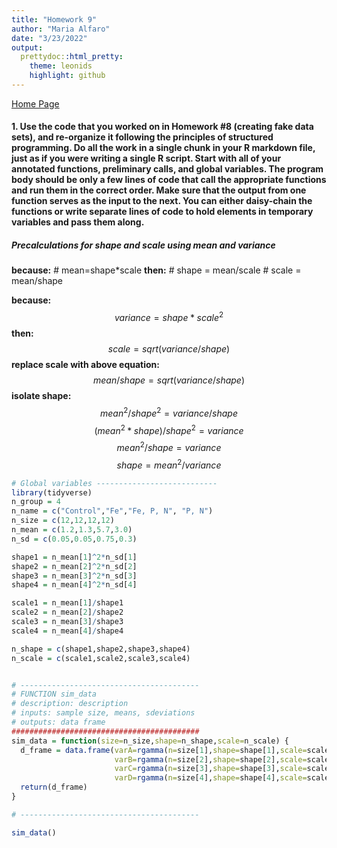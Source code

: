 ```yaml
---
title: "Homework 9"
author: "Maria Alfaro"
date: "3/23/2022"
output:
  prettydoc::html_pretty:
    theme: leonids
    highlight: github
---
```


[Home Page](index.html)

#### 1. Use the code that you worked on in Homework #8 (creating fake data sets), and re-organize it following the principles of structured programming. Do all the work in a single chunk in your R markdown file, just as if you were writing a single R script. Start with all of your annotated functions, preliminary calls, and global variables. The program body should be only a few lines of code that call the appropriate functions and run them in the correct order. Make sure that the output from one function serves as the input to the next. You can either daisy-chain the functions or write separate lines of code to hold elements in temporary variables and pass them along.

##### Precalculations for shape and scale using mean and variance
**because:**
# mean=shape*scale
**then:**
# shape = mean/scale
# scale = mean/shape

**because:**
$$
variance=shape*scale^2
$$
**then:**
$$
scale = sqrt(variance/shape)
$$
**replace scale with above equation:**
$$
mean/shape = sqrt(variance/shape)
$$
**isolate shape:**
$$
mean^2/shape^2 = variance/shape
$$
$$
(mean^2 * shape)/shape^2 = variance
$$
$$
mean^2 / shape = variance
$$
$$
shape = mean^2 / variance
$$

```r

# Global variables ---------------------------
library(tidyverse)
n_group = 4
n_name = c("Control","Fe","Fe, P, N", "P, N")
n_size = c(12,12,12,12)
n_mean = c(1.2,1.3,5.7,3.0)
n_sd = c(0.05,0.05,0.75,0.3)

shape1 = n_mean[1]^2*n_sd[1]
shape2 = n_mean[2]^2*n_sd[2]
shape3 = n_mean[3]^2*n_sd[3]
shape4 = n_mean[4]^2*n_sd[4]

scale1 = n_mean[1]/shape1
scale2 = n_mean[2]/shape2
scale3 = n_mean[3]/shape3
scale4 = n_mean[4]/shape4

n_shape = c(shape1,shape2,shape3,shape4)
n_scale = c(scale1,scale2,scale3,scale4)


# ----------------------------------------
# FUNCTION sim_data
# description: description
# inputs: sample size, means, sdeviations
# outputs: data frame
##########################################
sim_data = function(size=n_size,shape=n_shape,scale=n_scale) {
  d_frame = data.frame(varA=rgamma(n=size[1],shape=shape[1],scale=scale[1]),
                       varB=rgamma(n=size[2],shape=shape[2],scale=scale[2]),
                       varC=rgamma(n=size[3],shape=shape[3],scale=scale[3]),
                       varD=rgamma(n=size[4],shape=shape[4],scale=scale[4]))
  return(d_frame)
}

# ----------------------------------------

sim_data()

```

